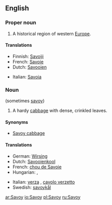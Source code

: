 ==English==

===Proper noun===
{{wikipedia}}
{{en-proper-noun}}

# A historical region of western [[Europe]].

====Translations====
{{trans-top|a historical region of western Europe}}
*Finnish: [[Savoiji]]
*French: [[Savoie]] {{f}}
*Dutch: [[Savooien]]
{{trans-mid}}
*Italian: [[Savoia]] {{f}}
{{trans-bottom}}

===Noun===
{{en-noun}} (sometimes [[savoy]])

# A hardy [[cabbage]] with dense, crinkled leaves.

====Synonyms====
* [[Savoy cabbage]]

====Translations====
{{trans-top|a hardy cabbage with dense, crinkled leaves}}
*German: [[Wirsing]] {{m}}
*Dutch: [[Savooienkool]] {{m}}
*French: [[chou de Savoie]]
*Hungarian: {{t|hu|kel}}, {{t|hu|kelkáposzta}}
{{trans-mid}}
*Italian: [[verza]] {{f}}, [[cavolo verzetto]] {{m}}
*Swedish: [[savoykål]]
{{trans-bottom}}

[[ar:Savoy]]
[[io:Savoy]]
[[pl:Savoy]]
[[ru:Savoy]]
